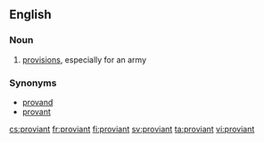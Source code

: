 ==English==

===Noun===
{{en-noun|-}}

# {{context|Scotland|lang=en}} [[provisions]], especially for an army

===Synonyms===
* [[provand]]
* [[provant]]

[[cs:proviant]]
[[fr:proviant]]
[[fi:proviant]]
[[sv:proviant]]
[[ta:proviant]]
[[vi:proviant]]